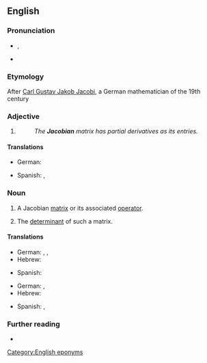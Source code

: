 {{also|jacobian|Jacobean}}
==English==

===Pronunciation===
* {{enPR|yä'kõ-bi-un}}, {{IPA|/ˈjɑː.kəʊ.bi.ən/|lang=en}}
* {{IPA|/dʒəˈkoʊbijɨn/|lang=en}}

===Etymology===
After [[w:Carl Gustav Jakob Jacobi|Carl Gustav Jakob Jacobi]], a German mathematician of the 19th century

===Adjective===
{{en-adj|-}}

# {{non-gloss definition|Used to specify certain [[mathematical]] [[object]]s named in honour of [[w:Carl Gustav Jacob Jacobi|C.&nbsp;G.&nbsp;J. Jacobi]].}}
#: ''The '''Jacobian''' matrix has partial derivatives as its entries.''

====Translations====
{{trans-top|in honor of Jacob}}
* German: {{t|de|Jacobi-}}
{{trans-mid}}
* Spanish: {{t|es|jacobiano|m|alt=jacobiano}}, {{t|es|jacobiana|f|alt=jacobiana}}
{{trans-bottom}}

===Noun===
{{en-noun}}

# {{lb|en|calculus}} A Jacobian [[matrix]] or its associated [[operator]].
# {{lb|en|calculus}} The [[determinant]] of such a matrix.

====Translations====
{{trans-top|Jacobian matrix}}
* German: {{t|de|Jacobi-Matrix|f}}, {{t|de|Funktionalmatrix|f}}, {{t|de|Ableitungsmatrix|f}}
* Hebrew: {{t|he|מטריצת יעקובי|f|tr=matrítzat ya'akóbi}}
{{trans-mid}}
* Spanish: {{t|es|matriz jacobiana|f|alt=matriz jacobiana}}
{{trans-bottom}}

{{trans-top|the determinant of the Jacobian matrix}}
* German: {{t|de|Jacobi-Determinante|f}}, {{t|de|Funktionaldeterminante|f}}
* Hebrew: {{t|he|יעקוביאן|m|tr=ya'akobián}}
{{trans-mid}}
* Spanish: {{t|es|determinante jacobiano|m|alt=determinante jacobiano}}, {{t|es|jacobiano|m|alt=jacobiano}}
{{trans-bottom}}

===Further reading===
* {{pedialite}}

[[Category:English eponyms]]